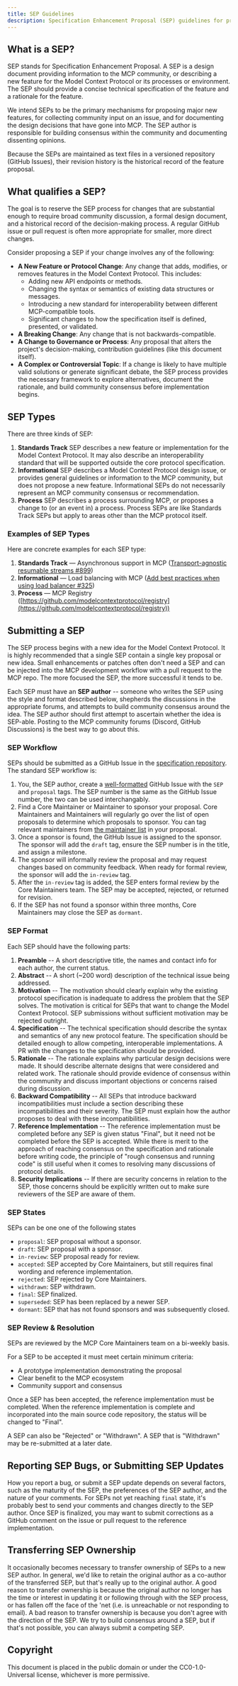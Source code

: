 ```yaml
---
title: SEP Guidelines
description: Specification Enhancement Proposal (SEP) guidelines for proposing changes to the Model Context Protocol
---
```


## What is a SEP?

SEP stands for Specification Enhancement Proposal. A SEP is a design document providing information to the MCP community, or describing a new feature for the Model Context Protocol or its processes or environment. The SEP should provide a concise technical specification of the feature and a rationale for the feature.

We intend SEPs to be the primary mechanisms for proposing major new features, for collecting community input on an issue, and for documenting the design decisions that have gone into MCP. The SEP author is responsible for building consensus within the community and documenting dissenting opinions.

Because the SEPs are maintained as text files in a versioned repository (GitHub Issues), their revision history is the historical record of the feature proposal.

## What qualifies a SEP?

The goal is to reserve the SEP process for changes that are substantial enough to require broad community discussion, a formal design document, and a historical record of the decision-making process. A regular GitHub issue or pull request is often more appropriate for smaller, more direct changes.

Consider proposing a SEP if your change involves any of the following:

- **A New Feature or Protocol Change**: Any change that adds, modifies, or removes features in the Model Context Protocol. This includes:
  - Adding new API endpoints or methods.
  - Changing the syntax or semantics of existing data structures or messages.
  - Introducing a new standard for interoperability between different MCP-compatible tools.
  - Significant changes to how the specification itself is defined, presented, or validated.
- **A Breaking Change**: Any change that is not backwards-compatible.
- **A Change to Governance or Process**: Any proposal that alters the project's decision-making, contribution guidelines (like this document itself).
- **A Complex or Controversial Topic**: If a change is likely to have multiple valid solutions or generate significant debate, the SEP process provides the necessary framework to explore alternatives, document the rationale, and build community consensus before implementation begins.

## SEP Types

There are three kinds of SEP:

1. **Standards Track** SEP describes a new feature or implementation for the Model Context Protocol. It may also describe an interoperability standard that will be supported outside the core protocol specification.
2. **Informational** SEP describes a Model Context Protocol design issue, or provides general guidelines or information to the MCP community, but does not propose a new feature. Informational SEPs do not necessarily represent an MCP community consensus or recommendation.
3. **Process** SEP describes a process surrounding MCP, or proposes a change to (or an event in) a process. Process SEPs are like Standards Track SEPs but apply to areas other than the MCP protocol itself.

### Examples of SEP Types

Here are concrete examples for each SEP type:

1. **Standards Track** — Asynchronous support in MCP ([Transport-agnostic resumable streams #899](https://github.com/modelcontextprotocol/modelcontextprotocol/issues/899))
2. **Informational** — Load balancing with MCP ([Add best practices when using load balancer #325](https://github.com/modelcontextprotocol/modelcontextprotocol/issues/325))
3. **Process** — MCP Registry ([https://github.com/modelcontextprotocol/registry](https://github.com/modelcontextprotocol/registry))

## Submitting a SEP

The SEP process begins with a new idea for the Model Context Protocol. It is highly recommended that a single SEP contain a single key proposal or new idea. Small enhancements or patches often don't need a SEP and can be injected into the MCP development workflow with a pull request to the MCP repo. The more focused the SEP, the more successful it tends to be.

Each SEP must have an **SEP author** -- someone who writes the SEP using the style and format described below, shepherds the discussions in the appropriate forums, and attempts to build community consensus around the idea. The SEP author should first attempt to ascertain whether the idea is SEP-able. Posting to the MCP community forums (Discord, GitHub Discussions) is the best way to go about this.

### SEP Workflow

SEPs should be submitted as a GitHub Issue in the [specification repository](https://github.com/modelcontextprotocol/modelcontextprotocol). The standard SEP workflow is:

1. You, the SEP author, create a [well-formatted](#sep-format) GitHub Issue with the `SEP` and `proposal` tags. The SEP number is the same as the GitHub Issue number, the two can be used interchangably.
2. Find a Core Maintainer or Maintainer to sponsor your proposal. Core Maintainers and Maintainers will regularly go over the list of open proposals to determine which proposals to sponsor. You can tag relevant maintainers from [the maintainer list](https://github.com/modelcontextprotocol/modelcontextprotocol/blob/main/MAINTAINERS.md) in your proposal.
3. Once a sponsor is found, the GitHub Issue is assigned to the sponsor. The sponsor will add the `draft` tag, ensure the SEP number is in the title, and assign a milestone.
4. The sponsor will informally review the proposal and may request changes based on community feedback. When ready for formal review, the sponsor will add the `in-review` tag.
5. After the `in-review` tag is added, the SEP enters formal review by the Core Maintainers team. The SEP may be accepted, rejected, or returned for revision.
6. If the SEP has not found a sponsor within three months, Core Maintainers may close the SEP as `dormant`.

### SEP Format

Each SEP should have the following parts:

1. **Preamble** -- A short descriptive title, the names and contact info for each author, the current status.
2. **Abstract** -- A short (~200 word) description of the technical issue being addressed.
3. **Motivation** -- The motivation should clearly explain why the existing protocol specification is inadequate to address the problem that the SEP solves. The motivation is critical for SEPs that want to change the Model Context Protocol. SEP submissions without sufficient motivation may be rejected outright.
4. **Specification** -- The technical specification should describe the syntax and semantics of any new protocol feature. The specification should be detailed enough to allow competing, interoperable implementations. A PR with the changes to the specification should be provided.
5. **Rationale** -- The rationale explains why particular design decisions were made. It should describe alternate designs that were considered and related work. The rationale should provide evidence of consensus within the community and discuss important objections or concerns raised during discussion.
6. **Backward Compatibility** -- All SEPs that introduce backward incompatibilities must include a section describing these incompatibilities and their severity. The SEP must explain how the author proposes to deal with these incompatibilities.
7. **Reference Implementation** -- The reference implementation must be completed before any SEP is given status "Final", but it need not be completed before the SEP is accepted. While there is merit to the approach of reaching consensus on the specification and rationale before writing code, the principle of "rough consensus and running code" is still useful when it comes to resolving many discussions of protocol details.
8. **Security Implications** -- If there are security concerns in relation to the SEP, those concerns should be explicitly written out to make sure reviewers of the SEP are aware of them.

### SEP States

SEPs can be one one of the following states

- `proposal`: SEP proposal without a sponsor.
- `draft`: SEP proposal with a sponsor.
- `in-review`: SEP proposal ready for review.
- `accepted`: SEP accepted by Core Maintainers, but still requires final wording and reference implementation.
- `rejected`: SEP rejected by Core Maintainers.
- `withdrawn`: SEP withdrawn.
- `final`: SEP finalized.
- `superseded`: SEP has been replaced by a newer SEP.
- `dormant`: SEP that has not found sponsors and was subsequently closed.

### SEP Review & Resolution

SEPs are reviewed by the MCP Core Maintainers team on a bi-weekly basis.

For a SEP to be accepted it must meet certain minimum criteria:

- A prototype implementation demonstrating the proposal
- Clear benefit to the MCP ecosystem
- Community support and consensus

Once a SEP has been accepted, the reference implementation must be completed. When the reference implementation is complete and incorporated into the main source code repository, the status will be changed to "Final".

A SEP can also be "Rejected" or "Withdrawn". A SEP that is "Withdrawn" may be re-submitted at a later date.

## Reporting SEP Bugs, or Submitting SEP Updates

How you report a bug, or submit a SEP update depends on several factors, such as the maturity of the SEP, the preferences of the SEP author, and the nature of your comments. For SEPs not yet reaching `final` state, it's probably best to send your comments and changes directly to the SEP author. Once SEP is finalized, you may want to submit corrections as a GitHub comment on the issue or pull request to the reference implementation.

## Transferring SEP Ownership

It occasionally becomes necessary to transfer ownership of SEPs to a new SEP author. In general, we'd like to retain the original author as a co-author of the transferred SEP, but that's really up to the original author. A good reason to transfer ownership is because the original author no longer has the time or interest in updating it or following through with the SEP process, or has fallen off the face of the 'net (i.e. is unreachable or not responding to email). A bad reason to transfer ownership is because you don't agree with the direction of the SEP. We try to build consensus around a SEP, but if that's not possible, you can always submit a competing SEP.

## Copyright

This document is placed in the public domain or under the CC0-1.0-Universal license, whichever is more permissive.
